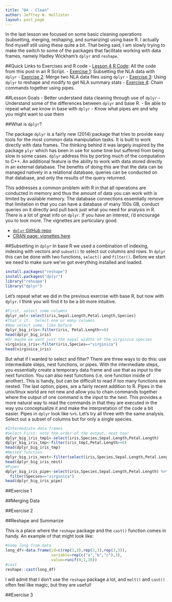 ```yaml
---
title: "04 - Clean"
author: Jeffrey W. Hollister
layout: post_page
---
```

In the last lesson we focused on some basic cleaning operations (subsetting, merging, reshaping, and sumarizing) using base R.  I actually find myself still using these quite a bit.  That being said, I am slowly trying to make the switch to some of the packages that facilitate working with data frames, namely Hadley Wickham's `dplyr` and `reshape`. 

##Quick Links to Exercises and R code
- [Lesson 4 R Code](/gedr/rmd_posts/2015-01-14-04-Clean.R): All the code from this post in an R Script.
- [Exercise 1](#exercise-1): Subsetting the NLA data with `dplyr`
- [Exercise 2](#exercise-2): Merge two NLA data files using `dplyr`
- [Exercise 3](#exercise-3): Using `dplyr` to reshape and modify to get NLA summary stats
- [Exercise 4](#exercise-4): Chain commands together using pipes.

##Lesson Goals
- Better understand data cleaning through use of `dplyr`
- Understand some of the differences between `dplyr` and base R.
- Be able to repeat what we know in base with `dplyr`
- Know what pipes are and why you might want to use them

##What is `dplyr`? 

The package `dplyr` is a fairly new (2014) package that tries to provide easy tools for the most common data manipulation tasks.  It is built to work directly with data frames.  The thinking behind it was largely inspired by the package `plyr` which has been in use for some time but suffered from being slow in some cases.  `dplyr` address this by porting much of the computation to C++.  An additional feature is the ability to work with data stored directly in an external database.  The benefits of doing this are that the data can be managed natively in a relational database, queries can be conducted on that database, and only the results of the query returned.  

This addresses a common problem with R in that all operations are conducted in memory and thus the amount of data you can work with is limited by available memory.  The database connections essentially remove that limitation in that you can have a database of many 100s GB, conduct queries on it directly and pull back just what you need for analysis in R.  There is a lot of great info on `dplyr`.  If you have an interest, i'd encourage you to look more.  The vignettes are particulary good.

- [`dplyr` GitHub repo](https://github.com/hadley/dplyr)
- [CRAN page: vignettes here](http://cran.rstudio.com/web/packages/dplyr/)

##Subsetting in `dplyr`
In base R we used a combination of indexing, indexing with vectors and `subset()` to select out columns and rows.  In `dplyr` this can be done with two functions, `select()` and `filter()`.  Before we start we need to make sure we've got everything installed and loaded.

```r
install.packages("reshape")
install.packages("dplyr")
library("rehsape")
library("dplyr")
```

Let's repeat what we did in the previous exercise with base R, but now with `dplyr`.  I think you will find it to be a bit more intuitive.

```r
#First, select some columns
dplyr_sel<-select(iris,Sepal.Length,Petal.Length,Species)
#That's it.  Select one or many columns
#Now select some, like before
dplyr_big_iris<-filter(iris, Petal.Length>=6)
head(dplyr_big_iris)
#Or maybe we want just the sepal widths of the virginica species
virginica_iris<-filter(iris,Species=="virginica")
head(virginica_iris)
```

But what if I wanted to select and filter?  There are three ways to do this: use intermediate steps, nest functions, or pipes.  With the intermediate steps, you essentially create a temporary data frame and use that as input to the next function.  You can also nest functions (i.e. one function inside of another).  This is handy, but can be difficult to read if too many functions are nested.  The last option, pipes, are a fairly recent addition to R.  Pipes in the unix/linux world are not new and allow you to chain commands together where the output of one command is the input to the next.  This provides a more natural way to read the commands in that they are executed in the way you conceptualize it and make the interpretation of the code a bit easier.  Pipes in `dplyr` look like `%>%`.  Let's try all three with the same analysis.  Select out a subset of columns but for only a single species.

```r
#Intermediate data frames
#Select First: note the order of the output, neat too!
dplyr_big_iris_tmp1<-select(iris,Species,Sepal.Length,Petal.Length)
dplyr_big_iris_tmp<-filter(iris_tmp1,Petal.Length>=6)
head(dplyr_big_iris_tmp)
#Nested function
dplyr_big_iris_nest<-filter(select(iris,Species,Sepal.Length,Petal.Length),Species=="virginica")
head(dplyr_big_iris_nest)
#Pipes
dplyr_big_iris_pipe<-select(iris,Species,Sepal.Length,Petal.Length) %>%
  filter(Species=="virginica")
head(dplyr_big_iris_pipe)
```

##Exercise 1

##Merging Data

##Exercise 2

##Reshape and Summarize

This is a place where the `reshape` package and the `cast()` function comes in handy.   An example of that might look like:

```r
#Some long from data
long_df<-data.frame(id=c(rep(1,3),rep(2,3),rep(3,3)),
                    variable=rep(c("a","b","c"),3),
                    value=runif(9,1,10))
#cast
reshape::cast(long_df)
```

I will admit that I don't use the `reshape` package a lot, and `melt()` and `cast()` often feel like magic, but they are useful!

##Exercise 3


